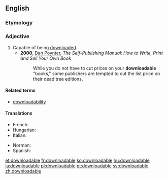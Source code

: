 ==English==

===Etymology===
{{suffix|download|able|lang=en}}

===Adjective===
{{en-adj|-}}

# Capable of being [[download]]ed.
#* '''2000''', [[w:Dan Poynter|Dan Poynter]], ''The Self-Publishing Manual: How to Write, Print and Sell Your Own Book''
#*: While you do not have to cut prices on your '''downloadable''' "books," some publishers are tempted to cut the list price on their dead tree editions.

====Related terms====
* [[downloadability]]

====Translations====
{{trans-top|capable of being downloaded}}
* French: {{t+|fr|téléchargeable}}
* Hungarian: {{t|hu|letölthető}}
* Italian: {{t|it|scaricabile}}
{{trans-mid}}
* Norman: {{t|nrf|dêchèrgeabl'ye}}
* Spanish: {{t|es|descargable}}
{{trans-bottom}}

[[et:downloadable]]
[[fr:downloadable]]
[[ko:downloadable]]
[[hu:downloadable]]
[[ja:downloadable]]
[[pl:downloadable]]
[[pt:downloadable]]
[[sv:downloadable]]
[[zh:downloadable]]